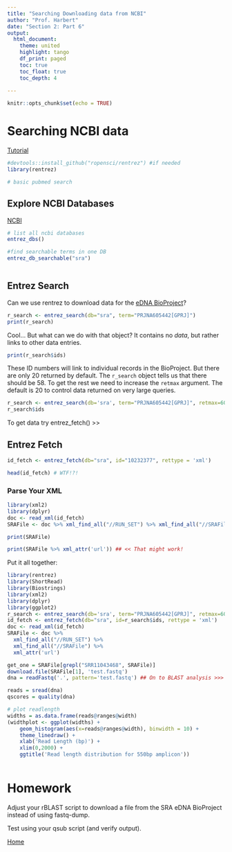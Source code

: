 ```yaml
---
title: "Searching Downloading data from NCBI"
author: "Prof. Harbert"
date: "Section 2: Part 6"
output: 
  html_document:
    theme: united
    highlight: tango
    df_print: paged
    toc: true
    toc_float: true
    toc_depth: 4
  
---
```


```r
knitr::opts_chunk$set(echo = TRUE)
```

# Searching NCBI data

[Tutorial](https://ropensci.org/tutorials/rentrez_tutorial/)

```R
#devtools::install_github("ropensci/rentrez") #if needed
library(rentrez)

# basic pubmed search


```

## Explore NCBI Databases

[NCBI](https://www.ncbi.nlm.nih.gov/)

```R
# list all ncbi databases
entrez_dbs()

#find searchable terms in one DB
entrez_db_searchable("sra")



```


## Entrez Search

Can we use rentrez to download data for the [eDNA BioProject](https://www.ncbi.nlm.nih.gov/bioproject/PRJNA605442)?

```R
r_search <- entrez_search(db="sra", term="PRJNA605442[GPRJ]")
print(r_search)
```

Cool... But what can we do with that object? It contains no *data*, but rather links to other data entries. 

```R
print(r_search$ids)
```

These ID numbers will link to individual records in the BioProject. But there are only 20 returned by default. The `r_search` object tells us that there should be 58. To get the rest we need to increase the `retmax` argument. The default is 20 to control data returned on very large queries.

```R
r_search <- entrez_search(db='sra', term="PRJNA605442[GPRJ]", retmax=60)
r_search$ids
```

To get data try entrez_fetch() >>

## Entrez Fetch


```R
id_fetch <- entrez_fetch(db="sra", id="10232377", rettype = 'xml')

head(id_fetch) # WTF!?!
```

### Parse Your XML

```R
library(xml2)
library(dplyr)
doc <- read_xml(id_fetch)
SRAFile <- doc %>% xml_find_all("//RUN_SET") %>% xml_find_all("//SRAFile")

print(SRAFile)

print(SRAFile %>% xml_attr('url')) ## << That might work!


```

Put it all together:

```R
library(rentrez)
library(ShortRead)
library(Biostrings)
library(xml2)
library(dplyr)
library(ggplot2)
r_search <- entrez_search(db='sra', term="PRJNA605442[GPRJ]", retmax=60)
id_fetch <- entrez_fetch(db="sra", id=r_search$ids, rettype = 'xml')
doc <- read_xml(id_fetch)
SRAFile <- doc %>% 
  xml_find_all("//RUN_SET") %>% 
  xml_find_all("//SRAFile") %>% 
  xml_attr('url') 

get_one = SRAFile[grepl("SRR11043468", SRAFile)]
download.file(SRAFile[1], 'test.fastq')
dna = readFastq('.', pattern='test.fastq') ## On to BLAST analysis >>>

reads = sread(dna)
qscores = quality(dna) 

# plot readlength
widths = as.data.frame(reads@ranges@width)
(widthplot <- ggplot(widths) +
    geom_histogram(aes(x=reads@ranges@width), binwidth = 10) + 
    theme_linedraw() + 
    xlab('Read Length (bp)') +
    xlim(0,2000) +
    ggtitle('Read length distribution for 550bp amplicon'))



```

# Homework

Adjust your rBLAST script to download a file from the SRA eDNA BioProject instead of using fastq-dump.

Test using your qsub script (and verify output).

[Home](https://bio332.devbioinformatics.org)
